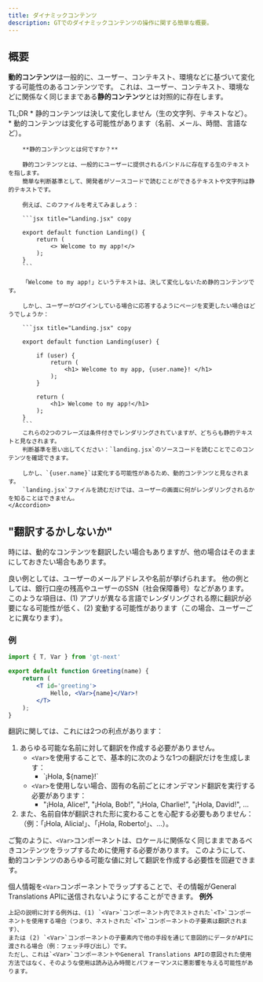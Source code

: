 ```yaml
---
title: ダイナミックコンテンツ
description: GTでのダイナミックコンテンツの操作に関する簡単な概要。
---
```


## 概要

**動的コンテンツ**は一般的に、ユーザー、コンテキスト、環境などに基づいて変化する可能性のあるコンテンツです。
これは、ユーザー、コンテキスト、環境などに関係なく同じままである**静的コンテンツ**とは対照的に存在します。

<Accordions>
    <Accordion title="動的コンテンツと静的コンテンツの違いは何ですか？">
        TL;DR
        * 静的コンテンツは決して変化しません（生の文字列、テキストなど）。
        * 動的コンテンツは変化する可能性があります（名前、メール、時間、言語など）。

        **静的コンテンツとは何ですか？**

        静的コンテンツとは、一般的にユーザーに提供されるバンドルに存在する生のテキストを指します。
        簡単な判断基準として、開発者がソースコードで読むことができるテキストや文字列は静的テキストです。

        例えば、このファイルを考えてみましょう：

        ```jsx title="Landing.jsx" copy

        export default function Landing() {
            return (
                <> Welcome to my app!</>
            );
        }
        ```
        
        「Welcome to my app!」というテキストは、決して変化しないため静的コンテンツです。

        しかし、ユーザーがログインしている場合に応答するようにページを変更したい場合はどうでしょうか：

        ```jsx title="Landing.jsx" copy

        export default function Landing(user) {

            if (user) {
                return (
                    <h1> Welcome to my app, {user.name}! </h1>
                );
            }
            
            return (
                <h1> Welcome to my app!</h1>
            );
        }
        ```
        これらの2つのフレーズは条件付きでレンダリングされていますが、どちらも静的テキストと見なされます。
        判断基準を思い出してください：`landing.jsx`のソースコードを読むことでこのコンテンツを確認できます。

        しかし、`{user.name}`は変化する可能性があるため、動的コンテンツと見なされます。
        `landing.jsx`ファイルを読むだけでは、ユーザーの画面に何がレンダリングされるかを知ることはできません。
    </Accordion>
</Accordions>


## "翻訳するかしないか"
時には、動的なコンテンツを翻訳したい場合もありますが、他の場合はそのままにしておきたい場合もあります。


良い例としては、ユーザーのメールアドレスや名前が挙げられます。
他の例としては、銀行口座の残高やユーザーのSSN（社会保障番号）などがあります。
このような項目は、(1) アプリが異なる言語でレンダリングされる際に翻訳が必要になる可能性が低く、(2) 変動する可能性があります（この場合、ユーザーごとに異なります）。


### 例

```jsx title="Greeting.jsx" copy
import { T, Var } from 'gt-next'

export default function Greeting(name) {
    return (
        <T id='greeting'>
            Hello, <Var>{name}</Var>!
        </T>
    );
}
```

翻訳に関しては、これには2つの利点があります：
1. あらゆる可能な名前に対して翻訳を作成する必要がありません。
    * `<Var>`を使用することで、基本的に次のような1つの翻訳だけを生成します：
        * \`¡Hola, $\{name\}!\`
    * `<Var>`を使用しない場合、固有の名前ごとにオンデマンド翻訳を実行する必要があります：
        * "¡Hola, Alice!", "¡Hola, Bob!", "¡Hola, Charlie!", "¡Hola, David!", ...
2. また、名前自体が翻訳された形に変わることを心配する必要もありません：（例：「¡Hola, Alicia!」、「¡Hola, Roberto!」、...）。

ご覧のように、`<Var>`コンポーネントは、ロケールに関係なく同じままであるべきコンテンツをラップするために使用する必要があります。
このようにして、動的コンテンツのあらゆる可能な値に対して翻訳を作成する必要性を回避できます。


個人情報を`<Var>`コンポーネントでラップすることで、その情報がGeneral Translations APIに送信されないようにすることができます。
<Callout>
    **例外**

    上記の説明に対する例外は、(1) `<Var>`コンポーネント内でネストされた`<T>`コンポーネントを使用する場合（つまり、ネストされた`<T>`コンポーネントの子要素は翻訳されます）、
    または (2) `<Var>`コンポーネントの子要素内で他の手段を通じて意図的にデータがAPIに渡される場合（例：フェッチ呼び出し）です。
    ただし、これは`<Var>`コンポーネントやGeneral Translations APIの意図された使用方法ではなく、そのような使用は読み込み時間とパフォーマンスに悪影響を与える可能性があります。

</Callout>


